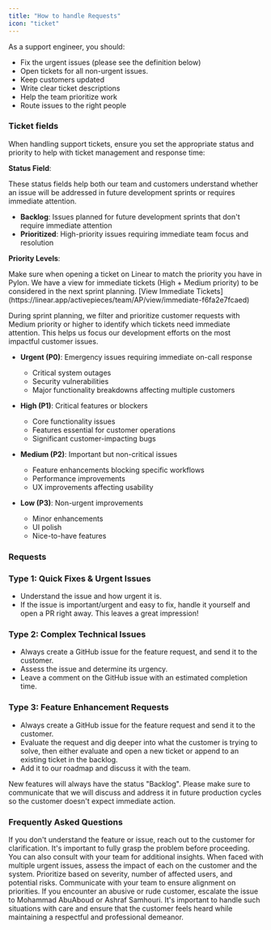 ```yaml
---
title: "How to handle Requests" 
icon: "ticket"
---
```


As a support engineer, you should:

* Fix the urgent issues (please see the definition below)
* Open tickets for all non-urgent issues.
* Keep customers updated
* Write clear ticket descriptions
* Help the team prioritize work
* Route issues to the right people

### Ticket fields

When handling support tickets, ensure you set the appropriate status and priority to help with ticket management and response time:

**Status Field**:

These status fields help both our team and customers understand whether an issue will be addressed in future development sprints or requires immediate attention.

- **Backlog**: Issues planned for future development sprints that don't require immediate attention
- **Prioritized**: High-priority issues requiring immediate team focus and resolution

**Priority Levels**:

<Tip>
Make sure when opening a ticket on Linear to match the priority you have in Pylon. We have a view for immediate tickets (High + Medium priority) to be considered in the next sprint planning.  
[View Immediate Tickets](https://linear.app/activepieces/team/AP/view/immediate-f6fa2e7fcaed)
</Tip>

During sprint planning, we filter and prioritize customer requests with Medium priority or higher to identify which tickets need immediate attention. This helps us focus our development efforts on the most impactful customer issues.

- **Urgent (P0)**: Emergency issues requiring immediate on-call response
  - Critical system outages
  - Security vulnerabilities
  - Major functionality breakdowns affecting multiple customers
  
- **High (P1)**: Critical features or blockers
  - Core functionality issues
  - Features essential for customer operations
  - Significant customer-impacting bugs

- **Medium (P2)**: Important but non-critical issues
  - Feature enhancements blocking specific workflows
  - Performance improvements
  - UX improvements affecting usability

- **Low (P3)**: Non-urgent improvements
  - Minor enhancements
  - UI polish
  - Nice-to-have features


### Requests

### Type 1: Quick Fixes & Urgent Issues

* Understand the issue and how urgent it is.
* If the issue is important/urgent and easy to fix, handle it yourself and open a PR right away. This leaves a great impression!

### Type 2: Complex Technical Issues

* Always create a GitHub issue for the feature request, and send it to the customer.
* Assess the issue and determine its urgency.
* Leave a comment on the GitHub issue with an estimated completion time.

### Type 3: Feature Enhancement Requests

* Always create a GitHub issue for the feature request and send it to the customer.
* Evaluate the request and dig deeper into what the customer is trying to solve, then either evaluate and open a new ticket or append to an existing ticket in the backlog.
* Add it to our roadmap and discuss it with the team.

<Tip>
New features will always have the status "Backlog". Please make sure to communicate that we will discuss and address it in future production cycles so the customer doesn't expect immediate action.
</Tip>

### Frequently Asked Questions

<AccordionGroup>
  <Accordion title="What if I don't understand the feature or issue?">
    If you don't understand the feature or issue, reach out to the customer for clarification. It's important to fully grasp the problem before proceeding. You can also consult with your team for additional insights.
  </Accordion>

  <Accordion title="How do I prioritize multiple urgent issues?">
    When faced with multiple urgent issues, assess the impact of each on the customer and the system. Prioritize based on severity, number of affected users, and potential risks. Communicate with your team to ensure alignment on priorities.
  </Accordion>

  <Accordion title="What if there is an angry or abusive customer?">
    If you encounter an abusive or rude customer, escalate the issue to Mohammad AbuAboud or Ashraf Samhouri. It's important to handle such situations with care and ensure that the customer feels heard while maintaining a respectful and professional demeanor.
  </Accordion>

</AccordionGroup>

